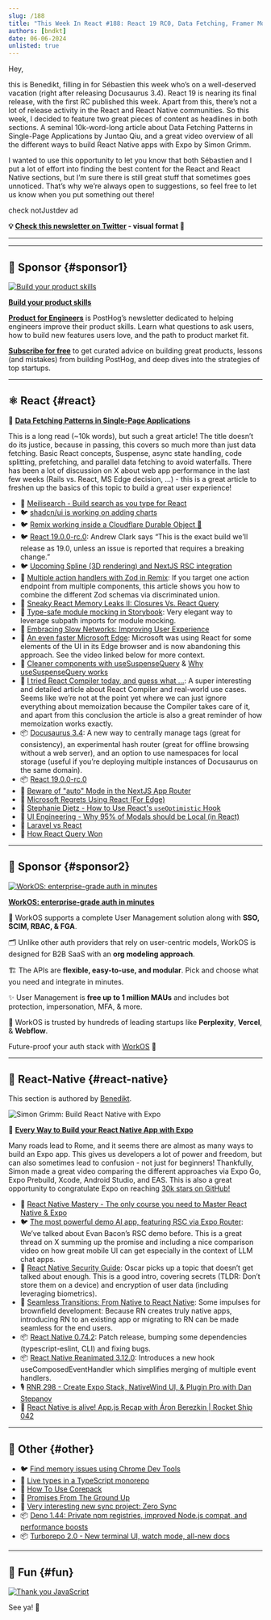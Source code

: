 ```yaml
---
slug: /188
title: "This Week In React #188: React 19 RC0, Data Fetching, Framer Motion, Compiler, Astro, Zod, Remix, Docusaurus, Spline, Memory Leaks, Module Mocking, Slow Networks, MS Edge, RN Security Guide, RN 0.74.2, Reanimated 3.12, Turborepo..."
authors: [bndkt]
date: 06-06-2024
unlisted: true
---
```


Hey,

this is Benedikt, filling in for Sébastien this week who’s on a well-deserved vacation (right after releasing Docusaurus 3.4). React 19 is nearing its final release, with the first RC published this week. Apart from this, there’s not a lot of release activity in the React and React Native communities. So this week, I decided to feature two great pieces of content as headlines in both sections. A seminal 10k-word-long article about Data Fetching Patterns in Single-Page Applications by Juntao Qiu, and a great video overview of all the different ways to build React Native apps with Expo by Simon Grimm.

I wanted to use this opportunity to let you know that both Sébastien and I put a lot of effort into finding the best content for the React and React Native sections, but I’m sure there is still great stuff that sometimes goes unnoticed. That’s why we’re always open to suggestions, so feel free to let us know when you put something out there!

<Todo />

check notJustdev ad

<!-- truncate -->

**💡 [Check this newsletter on Twitter](https://slo.im/thread) - visual format 🎨**

---


<Support />

---

## 💸 Sponsor {#sponsor1}

[![Build your product skills](/emails/issues/183/posthog.jpg)](https://newsletter.posthog.com/?utm_source=twir&utm_campaign=twir)

**[Build your product skills](https://newsletter.posthog.com/?utm_source=twir&utm_campaign=twir)**

[**Product for Engineers**](https://newsletter.posthog.com/?utm_source=twir&utm_campaign=twir) is PostHog’s newsletter dedicated to helping engineers improve their product skills. Learn what questions to ask users, how to build new features users love, and the path to product market fit.

[**Subscribe for free**](https://newsletter.posthog.com/?utm_source=twir&utm_campaign=twir) to get curated advice on building great products, lessons (and mistakes) from building PostHog, and deep dives into the strategies of top startups.

---

## ⚛️ React {#react}

📜 **[Data Fetching Patterns in Single-Page Applications](https://martinfowler.com/articles/data-fetch-spa.html)**

This is a long read (~10k words), but such a great article! The title doesn’t do its justice, because in passing, this covers so much more than just data fetching. Basic React concepts, Suspense, async state handling, code splitting, prefetching, and parallel data fetching to avoid waterfalls. There has been a lot of discussion on X about web app performance in the last few weeks (Rails vs. React, MS Edge decision, …) - this is a great article to freshen up the basics of this topic to build a great user experience!

- 💸 [Meilisearch - Build search as you type for React](https://www.meilisearch.com/with/react?utm_campaign=sponsoring&utm_source=thisweekinreact)
- 🐦 [shadcn/ui is working on adding charts](https://x.com/shadcn/status/1795920488797188525)
- 🐦 [Remix working inside a Cloudflare Durable Object 🤯](https://x.com/threepointone/status/1796223745243119890)
- 🐦 [React 19.0.0-rc.0](https://x.com/acdlite/status/1797668537349328923): Andrew Clark says “This is the exact build we'll release as 19.0, unless an issue is reported that requires a breaking change.”
- 🐦 [Upcoming Spline (3D rendering) and NextJS RSC integration](https://x.com/rauchg/status/1798021886657650711)
- 📜 [Multiple action handlers with Zod in Remix](https://www.jacobparis.com/content/zod-actions-remix): If you target one action endpoint from multiple components, this article shows you how to combine the different Zod schemas via discriminated union.
- 📜 [Sneaky React Memory Leaks II: Closures Vs. React Query](https://schiener.io/2024-05-29/react-query-leaks)
- 📜 [Type-safe module mocking in Storybook](https://storybook.js.org/blog/type-safe-module-mocking/): Very elegant way to leverage subpath imports for module mocking.
- 📜 [Embracing Slow Networks: Improving User Experience](https://www.epicweb.dev/embracing-slow-networks-improving-user-experience)
- 📜 [An even faster Microsoft Edge](https://blogs.windows.com/msedgedev/2024/05/28/an-even-faster-microsoft-edge/): Microsoft was using React for some elements of the UI in its Edge browser and is now abandoning this approach. See the video linked below for more context.
- 📜 [Cleaner components with useSuspenseQuery](https://swizec.com/blog/cleaner-components-with-use-suspense-query/) & [Why useSuspenseQuery works](https://swizec.com/blog/why-use-suspense-query-works/)
- 📜 [I tried React Compiler today, and guess what …](https://www.developerway.com/posts/i-tried-react-compiler): A super interesting and detailed article about React Compiler and real-world use cases. Seems like we’re not at the point yet where we can just ignore everything about memoization because the Compiler takes care of it, and apart from this conclusion the article is also a great reminder of how memoization works exactly.
- 📦 [Docusaurus 3.4](https://docusaurus.io/blog/releases/3.4): A new way to centrally manage tags (great for consistency), an experimental hash router (great for offline browsing without a web server), and an option to use namespaces for local storage (useful if you’re deploying multiple instances of Docusaurus on the same domain).
- 📦 [React 19.0.0-rc.0](https://www.npmjs.com/package/react/v/19.0.0-rc.0)
- 🎥 [Beware of "auto" Mode in the NextJS App Router](https://www.youtube.com/watch?v=bU3Px8bHjPA)
- 🎥 [Microsoft Regrets Using React (For Edge)](https://www.youtube.com/watch?v=Bm8Ga07BOnI)
- 🎥 [Stephanie Dietz - How to Use React's `useOptimistic` Hook](https://www.youtube.com/watch?v=ChF9-P4Bjs4)
- 🎥 [UI Engineering - Why 95% of Modals should be Local (in React)](https://www.youtube.com/watch?v=iMoAviG_ZUE)
- 🎥 [Laravel vs React](https://www.youtube.com/watch?v=gRtv-BVkwA4)
- 🎥 [How React Query Won](https://www.youtube.com/watch?v=xIflplz925Y)

<SubscribeFormEmbed placement="middle" />

---

## 💸 Sponsor {#sponsor2}

[![WorkOS: enterprise-grade auth in minutes](/emails/issues/188/workOS.jpg)](https://workos.com/?utm_source=thisweekinreact&utm_medium=newsletter&utm_campaign=q22024)

**[WorkOS: enterprise-grade auth in minutes](https://workos.com/?utm_source=thisweekinreact&utm_medium=newsletter&utm_campaign=q22024)**

🔐 WorkOS supports a complete User Management solution along with **SSO, SCIM, RBAC, & FGA**.

🗂️ Unlike other auth providers that rely on user-centric models, WorkOS is designed for B2B SaaS with an **org modeling approach**.

🏗️ The APIs are **flexible, easy-to-use, and modular**. Pick and choose what you need and integrate in minutes.

✨ User Management is **free up to 1 million MAUs** and includes bot protection, impersonation, MFA, & more.

🤝 WorkOS is trusted by hundreds of leading startups like **Perplexity**, **Vercel**, & **Webflow**.

Future-proof your auth stack with [WorkOS](https://workos.com/?utm_source=thisweekinreact&utm_medium=newsletter&utm_campaign=q22024) 🚀

---

## 📱 React-Native {#react-native}

This section is authored by [Benedikt](https://twitter.com/bndkt).

![Simon Grimm: Build React Native with Expo](/emails/issues/188/rn188.jpg)

🎥 **[Every Way to Build your React Native App with Expo](https://www.youtube.com/watch?v=cs-zgHjt5RQ)**

Many roads lead to Rome, and it seems there are almost as many ways to build an Expo app. This gives us developers a lot of power and freedom, but can also sometimes lead to confusion - not just for beginners! Thankfully, Simon made a great video comparing the different approaches via Expo Go, Expo Prebuild, Xcode, Android Studio, and EAS. This is also a great opportunity to congratulate Expo on reaching [30k stars on GitHub!](https://x.com/expo/status/1796262781584654492)

- 💸 [React Native Mastery - The only course you need to Master React Native & Expo](https://notjust.dev/react-native-mastery?utm_source=twir&utm_medium=email)
- 🐦 [The most powerful demo AI app, featuring RSC via Expo Router](https://x.com/Baconbrix/status/1795804445738963283): We’ve talked about Evan Bacon’s RSC demo before. This is a great thread on X summing up the promise and including a nice comparison video on how great mobile UI can get especially in the context of LLM chat apps.
- 📜 [React Native Security Guide](https://ospfranco.com/react-native-security-guide/): Oscar picks up a topic that doesn’t get talked about enough. This is a good intro, covering secrets (TLDR: Don’t store them on a device) and encryption of user data (including leveraging biometrics).
- 📜 [Seamless Transitions: From Native to React Native](https://commerce.nearform.com/blog/2024/seamless-transitions-from-native-to-react-native): Some impulses for brownfield development: Because RN creates truly native apps, introducing RN to an existing app or migrating to RN can be made seamless for the end users.
- 📦 [React Native 0.74.2](https://github.com/facebook/react-native/releases/tag/v0.74.2): Patch release, bumping some dependencies (typescript-eslint, CLI) and fixing bugs.
- 📦 [React Native Reanimated 3.12.0](https://github.com/software-mansion/react-native-reanimated/releases/tag/3.12.0): Introduces a new hook useComposedEventHandler which simplifies merging of multiple event handlers.
- 🎙️ [RNR 298 - Create Expo Stack, NativeWind Ul, & Plugin Pro with Dan Stepanov](https://reactnativeradio.com/episodes/rnr-298-create-expo-stack-nativewind-ul-plugin-pro-with-dan-stepanov)
- 🎥 [React Native is alive! App.js Recap with Áron Berezkin | Rocket Ship 042](https://www.youtube.com/watch?v=GeUfrojkoo0)

---

## 🔀 Other {#other}

- 🐦 [Find memory issues using Chrome Dev Tools](https://x.com/addyosmani/status/1796527052306419820)
- 📜 [Live types in a TypeScript monorepo](https://colinhacks.com/essays/live-types-typescript-monorepo)
- 📜 [How To Use Corepack](https://www.totaltypescript.com/how-to-use-corepack)
- 📜 [Promises From The Ground Up](https://www.joshwcomeau.com/javascript/promises/)
- 📜 [Very interesting new sync project: Zero Sync](https://zerosync.dev/)
- 📦 [Deno 1.44: Private npm registries, improved Node.js compat, and performance boosts](https://deno.com/blog/v1.44)
- 📦 [Turborepo 2.0 - New terminal UI, watch mode, all-new docs](https://turbo.build/blog/turbo-2-0)

---

## 🤭 Fun {#fun}

[![Thank you JavaScript](/emails/issues/188/fun188.jpg)](https://x.com/fireship_dev/status/1796526654183059925)

See ya! 👋
